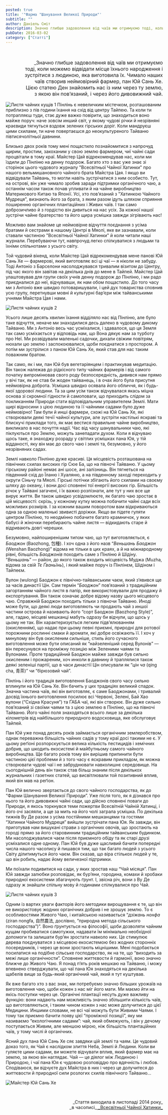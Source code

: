 ```yaml
---
posted: true
title: '"Фарма "Шанування Великої Природи"'
subtitle: ""
author: Даніель Сміт
description: Значно глибше задоволення від чаїв ми отримуємо тоді, коли можемо відвідати місце їхнього народження і зустрітися з людиною, яка виготовила їх...
pubDate: 2016-03-02
category: ["Статті"]
---
```


<p>&nbsp;</p>

<p style="font-size: 1rem; text-align: right;text-wrap: balance;">_Значно глибше задоволення від чаїв ми отримуємо тоді, коли можемо відвідати місце їхнього народження і зустрітися з людиною, яка виготовила їх. Чимало наших чаїв створив неймовірний фармер, пан Юй Сань Хе. Цією статею Ден знайомить нас із ним через ту землю, з якою він пов’язаний, і через його дивовижний чай.</p>

<Image class="float-right" src={Image1} alt="Листя чайних кущів 1" />
Пінлінь є невеличким містечком, розташованим приблизно з пів години їхання на схід від центру Тайпею. Та коли ти потрапляєш туди, стає дуже важко повірити, що знаходиться воно майже поруч: наче зовсім инший світ, у якому чудові річки й незрівняні краєвиди тягнуться вздовж зелених гірських доріг. Коли мандруєш цими схилами, ти наче повертаєшся до неокультуреного Тайваню півтисячолітньої давнини.

Близько двох років тому мені пощастило познайомитися з напрочуд щирим, простим, закоханим у свою землю фармером, чиї чайні сади процвітали в тому краї. Майстер Цай відрекомендував нас, коли ми їздили до Пінліню на денну подорож. Багато хто з вас уже знає зі сторінок цього чудового журналу "Всесвітньої Чайної Хатинки" про нашого вельмишановного чайного брата Майстра Цая. І якщо ви відвідували Тайвань, то могли навіть зустрічатися з ним особисто. Тут, на острові, він уже чимало зробив заради підтримки органічного чаю, а останнім часом також почав упливати й на чайне виробництво Материкового Китаю та Японії. Усі, хто пов’язаний з "Хатинкою Чайного Мудреця", визнають його за брата, з яким разом ідуть шляхом сприяння поширенню органічних плантаційних і Живих чаїв. І так само доброзичливо й з гордістю він дивиться на нас усіх. За кожної нашої зустрічи чайне братерство та його щира усмішка завжди зігрівають нас!

Можливо вам знайоме це неймовірне відчуття поєднання з усіма братами й сестрами в нашому Центрі в Мяолі, яке ви зазнавали, коли ставали частиною "Всесвітньої Чайної Хатинки" й коли читали наші журнали. Перебуваючи тут, навпрочуд легко спілкуватися з людьми та їхніми спільнотами з усього світу.

Той чудовий вікенд, коли Майстер Цай відрекомендував мене панові Юй Сань Хе — фармерові, який виготовляє всі ці чаї — я ніколи не забуду. Тоді Антоніо з Барселони насолоджувався тривалим візитом до Центру, під час якого він завітав на декілька днів до мене в Тайпей. Майстер Цай улаштовував для групи своїх учнів денну подорож до Пінліню, і ми радо приєдналися до неї, відчувавши, як нам обом пощастило. До того часу ми з Антоніо вже швидко потоваришували, і цей дух товариства сповнив усю групу, перетнувши мовні й культурні бар’єри між тайванськими учнями Майстра Цая і нами.

<Image class="float-left" src={Image2} alt="Листя чайних кущів 2" />

Усього лише десять хвилин їхання відділяло нас від Пінліню, але було таке відчуття, неначе ми знаходилися десь далеко в чудовому дикому Тайваню. Ми з Антоніо весь час усміхалися, і здавалося, що ця Земля так само усміхається у відповідь нам, що Вона дякує нам за турботу про Неї. Ми розвідували маленькі садочки, дихали свіжим повітрям, нюхали цю землю і заспокоювалися, щоби поєднатися з простором. А потім ми зустрілися з паном Юй Сань Хе, який став для нас таким поважним братом.

Так само, як і ми, пан Юй був вегетаріянцем і практикував медитацію. Він також належав до рідкісного типу чайних фармерів і від самого початку випромінював свого роду безпосередність, дивився нам прямо у вічі так, як не став би жоден тайванець, і в очах його була присутня неймовірна доброта. Усмішка швидко осявала його обличчя, як і будь-якої здорової людини. Та за цим усім також відчувалася якась міцна основа зі скромної гідности й самоповаги, що приходить слідом за покликанням Природи стати відповідальним управителем Землі. Мати щирі відносини з цією людиною та її чайними садами було дуже неймовірно! Там були й инші фармери, схожі на Юй Сань Хе, які створювали деякі течії чайної культури, але зустріти настількі яскраві та блискучі приклади того, як має вестися правильне чайне виробництво, викликало в нас почуття надії. Час від часу шанувальники чаю, які піклуються про Землю, можуть занепадати духом. Коли я відчуваю щось таке, я знаходжу розраду у світлих усмішках пана Юя, у тій відданості, яку він має до свого чаю і землі та, безумовно, у його незрівняних садах.

Землі навколо Пінліню дуже красиві. Ця місцевість розташована на північних схилах високих гір Сюе Ба, що на півночі Тайваню. У цьому гірському районі немає ані шосе, ані залізниць. Він тягнеться на південний схід до Їланю і Хуаляню, а на південному заході переходить у округи Сіньчу та Мяолі. Гірські потічки збігають його схилами на своєму шляху до океану, і вони досі сповнені тої енергії високих гір. Більшість річок у Тайвані загачені, і їх важко розпізнати, але тут у них все ще вирує життя. Ви також швидко усвідомлюєте, як багато чаю зростає в цій місцевості: скрізь, у кожному кутку можна побачити чайні сади всіх можливих розмірів. І за кожним вашим поворотом вам відкриваються одна за одною маленькі звивисті доріжки. Якщо ви підете гуляти центром Пінліню, то неодмінно побачите багато крамничок, у яких бабусі й жіночки перебирають чайне листя — відкидають старе й відривають довгі черешки.

Безумовно, найпоширенішим типом чаю, що тут виготовляється, є _Баоджон_ (Baozhong, 包種). І хоч одна з його назв “_Веньшань Баоджон_ (Wenshan Baozhong)” відома не тільки в цих краях, а й на міжнародному рівні, більшість _Баоджонів_ походить саме з Пінліню й Шідіну. “_Веньшань_” — район, до якого також входить місцевість Муджа (Muzha, відома за свій _Тє Ґваньїнь_), і який майже поруч із Пінлінєм, Шідіном і Тайпеєм.

Вулон (wulong) Баоджон є північно-тайванським чаєм, який з’явився ще за часів династії Цін. Сам термін “_Баоджон_” пов’язаний з традиційним загортанням чайного листя в папір, яке використовували для продажу й експортування. Він також означає добре відому назву цього місцевого чаю. Справжній Баоджон походить тільки з півночи Тайваню. Иноді може бути, що деякі люди виготовляють чи продають чай з иншої частини острова й називають його “сорт Баоджон (Baozhong Style)”, але, гадаю, місцеві мешканці мабуть одразу би відчули, що щось у цьому не так. Він характеризується легким підв’ялюванням (окисленням), що надає при цьому певні приємні, природні для ротової порожнини рослинні смаки й аромати, які добре освіжають її. І хоч у минулому він був окисленим сильніше, стиль його сучасного виготовлення може бути описаний як “найзеленіший серед Вулонів” — він пересунувся на проміжну позицію між Зеленими чаями та Вулонами. Проте традиційний Баоджон майже завжди був сильно окисленим і прожареним, хоч инколи в давнину й траплялися також деякі зеленіші партії, що в часи династії Цін описували як “_цін ча_ (qing cha, 青茶)” чи “бірюзовий чай”.

Пінлінь і його традиція виготовлення Баоджонів свого часу сильно вплинули на Юй Сань Хе. Він бачить у цих традиціях великий спадок. Значна частина чаїв, які він виготовляє, є саме Баоджонами, і тривалий досвід їхнього виготовлення посилює всі Червоні, Зелені, Бай Хао вулони (“Східна Красуня”) та ҐАБА чаї, які він створює. Він дуже сильно пов’язаний зі своїми чаями та з цією землею в Пінліню, що на півночі Тайваню. Його чайні поля знаходяться всього лише за декілька кілометрів від найбільшого природного водосховища, яке обслуговує Тайпей.

Пан Юй уже понад десять років займається органічним землеробством, однак переважна більшість чайних садів у тому краї досі такими не є. У цьому реґіоні розпорскується велика кількість пестицидів і хемічних добрив, що шкодить екосистемі й майбутньому самого чайного виробництва. Ще багато років тому він вирішив припинити бути частиною цієї проблеми й з того часу є яскравим прикладом, як можна створювати чудові чаї і не забруднювати навколишнє середовище. На сьогоднішній день він також став більш знаним після декількох журнальних і газетних статей, що висвітлювали той позитивний вплив, який він мав на реґіон.

Пан Юй велично звертається до свого чайного господарства, як до “Фарми Шанування Великої Природи”. Уже після того, як я дізнався про нього та його дивовижні чайні сади, що дійсно сповнені поваги до Природи, я якось торкнувся теми пожертви Всесвітній Чайній Хатинці, і його очі засяяли, а ще за мить на його чолі заграла усмішка. По декілька тижнів Ву Де разом з усіма постійними мешканцями та гостями “Хатинки Чайного Мудреця” вийшли зустрічати пана Юя. Як завжди, він приготував нам вишукані страви з органічних овочів, що зростають на городі прямо за його старовинним традиційним тайванським будинком. Ми насолоджувалися чаєм після приємного обіду та як старі друзі усміхалися одне одному. Пан Юй був дуже щасливий бачити попередні числа нашого часопису й пишався тим, що так багато людей з усього Світу ділитимуться його чаєм. Він сказав, що віра стількох людей у те, що він робить, надає йому величезної підтримки.

Ми поїхали подивитися на сади, у яких зростав наш “Чай місяця”. Пан Юй завжди залюбки розповідає, як бур’яни, городина, комахи й хробаки природної екосистеми збагачують ґрунт. І, звісна річ, вони з Ву Де одразу ж знайшли спільну мову й годинами спілкувалися про Чай.

<Image class="float-right" src={Image3} alt="Листя чайних кушів 3" />

Одним із вартих уваги факторів його методики вирощування є те, що він не використовує жодних органічних добрив і не зрошує землю. То є особливостями Живого Чаю, і китайською називається “_дзіжань нонфа_ (ziran nongfa, 自然農法, дослівно, “природна метода сільського господарства”)”. Воно ґрунтується на філософії, щоби дозволяти чайним кущам пробиватися самотужки, надавати їм мінімально необхідної допомоги та залишати бур’ян зростати навколо них. Це стимулює дерева поєднуватися з місцевою екосистемою без жодних сторонніх посередників, і через це вони зростають міцнішими. Мені подобається посилатися на подібне сільське господарство, як на те, що “виходить за межі лише органічности”. Сповнене життєвости й гармонії, воно значно ближче до Живого Чаю. Я понад п’ять років мешкаю на Тайваню, і можу впевнено стверджувати, що чаї пана Юя знаходяться на декілька щабелів вище за будь-який органічний чай, який я тут куштував.

Як вже багато хто з вас знає, ми потребуємо значно більших урожаїв на виготовлення чаю, щоби кожен з нас міг його мати. Ми маємо йти на якісь поступки через це. Органічні плантації несуть дуже важливу функцію: вони надають нам можливість значно збільшити кількість чаїв, що виготовляються, і таким чином кожен з нас може долучитися до цієї Медицини. Иншими словами, не всі чаї можуть бути Живими Чаями. І тому так приємно бачити появу цієї “проміжної позиції”, яку ми називаємо “екологічними садами”: чай, який обмежують, і він у дечому поступається Живим, але меншою мірою, ніж більшість плантаційних чаїв, у тому числі й органічних.

Ясний дух пана Юй Сань Хе сяє завдяки цій землі та чаям. Це чудовий доказ того, як Чай є наслідком злиття Неба, Землі й Людини. Коли ви гуляєте цими садами, ви можете відчувати вплив, який фармер має на землю, за якою він наглядає. Чай — це діялог між Людиною і Природою, і чаї пана Юя є чудовою розповіддю про вдячність і любов. Сподіваюся, ви відчуєте дух Майстра в них і через це долучитеся до життєвости й природної сили розлогих схилів північного Тайваню...

<Image class="align-center" src={Image4} alt="Майстер Юй Сань Хе" />

<p>&nbsp;</p>
<p align="right" style="font-size: 0.9rem;">_Стаття виходила в листопаді 2014 року_<br />_в часописі_<a title="globalteahut.org" href="http://www.globalteahut.org/" target="blank" rel="noopener"> _Всесвітньої Чайної Хатинки_ </a></p>